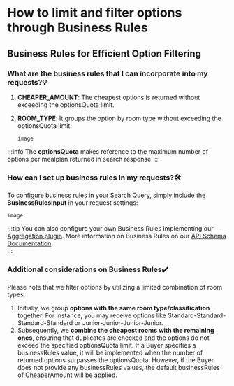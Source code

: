 ﻿---
sidebar_position: 3
---

# How to limit and filter options through Business Rules

## Business Rules for Efficient Option Filtering

### What are the business rules that I can incorporate into my requests?💡
1. **CHEAPER_AMOUNT**: The cheapest options is returned without exceeding the optionsQuota limit.
1. **ROOM_TYPE**: It groups the option by room type without exceeding the optionsQuota limit.

	```
	image
	```

:::info
The **optionsQuota** makes reference to the maximum number of options per mealplan returned in search response.
:::

### How can I set up business rules in my requests?🛠️
To configure business rules in your Search Query, simply include the **BusinessRulesInput** in your request settings:
 
 ```
 image
 ```

:::tip 
You can also configure your own Business Rules implementing our [Aggregation plugin](https://docs.travelgatex.com/connectiontypesbuyers/hotel-x/plugins/aggregation/).  More information on Business Rules on our [API Schema Documentation](https://api.travelgatex.com/playground).  
:::

### Additional considerations on Business Rules✔️
Please note that we filter options by utilizing a limited combination of room types:

1. Initially, we group **options with the same room type/classification** together. For instance, you may receive options like Standard-Standard-Standard-Standard or Junior-Junior-Junior-Junior.
1. Subsequently, we **combine the cheapest rooms with the remaining ones**, ensuring that duplicates are checked and the options do not exceed the specified optionsQuota limit.
If a Buyer specifies a businessRules value, it will be implemented when the number of returned options surpasses the optionsQuota. However, if the Buyer does not provide any businessRules values, the default businessRules of CheaperAmount will be applied.

 

<TipContactCustomerCare/>
